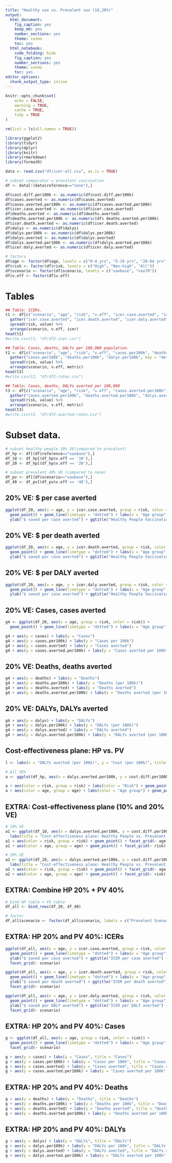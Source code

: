 ```yaml
---
title: "Healthy vax vs. Prevalent vax (10,20%)"
output: 
  html_document: 
    fig_caption: yes
    keep_md: yes
    number_sections: yes
    theme: cosmo
    toc: yes
  html_notebook: 
    code_folding: hide
    fig_caption: yes
    number_sections: yes
    theme: cosmo
    toc: yes
editor_options: 
  chunk_output_type: inline
---
```


```r
knitr::opts_chunk$set(
	echo = FALSE,
	warning = TRUE,
	cache = TRUE,
	tidy = TRUE
)
```

```r
rm(list = ls(all.names = TRUE))

library(ggplot2)
library(tidyr)
library(dplyr)
library(knitr)
library(rmarkdown)
library(formatR)
```

```r
data <- read.csv("df/icer-all.csv", as.is = TRUE)

# subset comparator = prevalent vaccination
df <- data[!(data$reference=="none"),]

df$cost.diff.per100k <- as.numeric(df$cost.diff.per100k)
df$cases.averted <- as.numeric(df$cases.averted)
df$cases.averted.per100k <- as.numeric(df$cases.averted.per100k)
df$icer.case.averted <- as.numeric(df$icer.case.averted)
df$deaths.averted <- as.numeric(df$deaths.averted)
df$deaths.averted.per100k <- as.numeric(df$ deaths.averted.per100k)
df$icer.death.averted <- as.numeric(df$icer.death.averted)
df$dalys <- as.numeric(df$dalys)
df$dalys.per100k <- as.numeric(df$dalys.per100k)
df$dalys.averted <- as.numeric(df$dalys.averted)
df$dalys.averted.per100k <- as.numeric(df$dalys.averted.per100k)
df$icer.daly.averted <- as.numeric(df$icer.daly.averted)
```

```r
# factors
df$age <- factor(df$age, levels = c("0-4 yrs", "5-19 yrs", "20-64 yrs", "65+ yrs", "All"))
df$risk <- factor(df$risk, levels = c("High", "Non-high", "All"))
df$scenario <- factor(df$scenario, levels = c("vaxbase", "vax70"))
df$v.eff <- factor(df$v.eff)
```

# Tables

```r
## Table: ICERs.
t1 <- df[c("scenario", "age", "risk", "v.eff", "icer.case.averted", "icer.death.averted", "icer.daly.averted")] %>%
  gather("icer.case.averted", "icer.death.averted", "icer.daly.averted", key = "icer", value = "value") %>%
  spread(risk, value) %>%
  arrange(scenario, v.eff, icer)
head(t1)
#write.csv(t1, "df/df2-icer.csv")

## Table: Cases, deaths, DALYs per 100,000 population.
t2 <- df[c("scenario", "age", "risk", "v.eff", "cases.per100k", "deaths.per100k", "dalys.per100k")] %>%
  gather("cases.per100k", "deaths.per100k", "dalys.per100k", key = "metric", value = "value") %>%
  spread(risk, value) %>%
  arrange(scenario, v.eff, metric)
head(t2)
#write.csv(t2, "df/df2-rates.csv")

## Table: Cases, deaths, DALYs averted per 100,000
t3 <- df[c("scenario", "age", "risk", "v.eff", "cases.averted.per100k", "deaths.averted.per100k", "dalys.averted.per100k")] %>%
  gather("cases.averted.per100k", "deaths.averted.per100k", "dalys.averted.per100k", key = "metric", value = "value") %>%
  spread(risk, value) %>%
  arrange(scenario, v.eff, metric)
head(t3)
#write.csv(t3, "df/df2-averted-rates.csv")
```

# Subset data.

```r
# subset healthy people 20% VE(compared to prevalent)
df_hp <- df[(df$reference=="vaxbase"),]
df_10 <- df_hp[(df_hp$v.eff == '10'),]
df_20 <- df_hp[(df_hp$v.eff == '20'),]

# subset prevalent 40% VE (compared to none)
df_pv <- df[(df$scenario=="vaxbase"),]
df_40 <- df_pv[(df_pv$v.eff == '40'),]
```


## 20% VE: $ per case averted
```r
ggplot(df_20, aes(x = age, y = icer.case.averted, group = risk, color = risk)) +
  geom_point() + geom_line(linetype = "dotted") + labs(x = "Age group", color = "Risk group") + 
  ylab("$ saved per case averted") + ggtitle("Healthy People Vaccination (20% VE): ICER per case averted")
```


## 20% VE: $ per death averted
```r
ggplot(df_20, aes(x = age, y = icer.death.averted, group = risk, color = risk)) +
  geom_point() + geom_line(linetype = "dotted") + labs(x = "Age group", color = "Risk group") + 
  ylab("$ saved per case averted") + ggtitle("Healthy People Vaccination (20% VE): ICER per death averted")
```

## 20% VE: $ per DALY averted
```r
ggplot(df_20, aes(x = age, y = icer.daly.averted, group = risk, color = risk)) +
  geom_point() + geom_line(linetype = "dotted") + labs(x = "Age group", color = "Risk group") + 
  ylab("$ saved per case averted") + ggtitle("Healthy People Vaccination (20% VE): ICER per DALY averted")
```

## 20% VE: Cases, cases averted
```r
g4 <- ggplot(df_20, aes(x = age, group = risk, color = risk)) +
  geom_point() + geom_line(linetype = "dotted") + labs(x = "Age group", color = "Risk group", title = "Healthy People Vaccination (20% VE)")

g4 + aes(y = cases) + labs(y = "Cases")
g4 + aes(y = cases.per100k) + labs(y = "Cases per 100k")
g4 + aes(y = cases.averted) + labs(y = "Cases averted")
g4 + aes(y = cases.averted.per100k) + labs(y = "Cases averted per 100k")
```

## 20% VE: Deaths, deaths averted
```r
g4 + aes(y = deaths) + labs(y = "Deaths")
g4 + aes(y = deaths.per100k) + labs(y = "Deaths (per 100k)")
g4 + aes(y = deaths.averted) + labs(y = "Deaths averted")
g4 + aes(y = deaths.averted.per100k) + labs(y = "Deaths averted (per 100k)")
```

## 20% VE: DALYs, DALYs averted
```r
g4 + aes(y = dalys) + labs(y = "DALYs")
g4 + aes(y = dalys.per100k) + labs(y = "DALYs (per 100k)")
g4 + aes(y = dalys.averted) + labs(y = "DALYs averted")
g4 + aes(y = dalys.averted.per100k) + labs(y = "DALYs averted (per 100k)")
```

## Cost-effectiveness plane: HP vs. PV

```r
l <- labs(x = "DALYs averted (per 100k)", y = "Cost (per 100k)", title = "Cost-effectiveness plane: Healthy People Vaccination")

# All VE%
a <- ggplot(df_hp, aes(x = dalys.averted.per100k, y = cost.diff.per100k)) + l

a + aes(color = risk, group = risk) + labs(color = "Risk") + geom_point() + facet_grid(v.eff ~ age)
a + aes(color = age, group = age) + labs(color = "Age group") + geom_point() + facet_grid(v.eff ~ risk)
```

## EXTRA: Cost-effectiveness plane (10% and 20% VE)

```r
# 10% VE
a1 <- ggplot(df_10, aes(x = dalys.averted.per100k, y = cost.diff.per100k)) + l +
  labs(title = "Cost-effectiveness plane: Healthy People vs. Prevalent (10% VE)")
a1 + aes(color = risk, group = risk) + geom_point() + facet_grid(~ age)
a1 + aes(color = age, group = age) + geom_point() + facet_grid(~ risk)

# 20% VE
a2 <- ggplot(df_20, aes(x = dalys.averted.per100k, y = cost.diff.per100k)) + l +
  labs(title = "Cost-effectiveness plane: Healthy People vs. Prevalent (20% VE)")
a2 + aes(color = risk, group = risk) + geom_point() + facet_grid(~ age)
a2 + aes(color = age, group = age) + geom_point() + facet_grid(~ risk)
```


## EXTRA: Combine HP 20% + PV 40%

```r
# bind HP table + PV table
df_all <- bind_rows(df_20, df_40)

# factor
df_all$scenario <- factor(df_all$scenario, labels = c("Prevalent Scenario (compared to no vaccination)", "Healthy People Scenario (compared to prevalent)"))
```

## EXTRA: HP 20% and PV 40%: ICERs
```r
ggplot(df_all, aes(x = age, y = icer.case.averted, group = risk, color = risk)) +
  geom_point() + geom_line(linetype = "dotted") + labs(x = "Age group", color = "Risk group") + 
  ylab("$ saved per case averted") + ggtitle("ICER per case averted") +
  facet_grid(~ scenario)

ggplot(df_all, aes(x = age, y = icer.death.averted, group = risk, color = risk)) +
  geom_point() + geom_line(linetype = "dotted") + labs(x = "Age group", color = "Risk group") + 
  ylab("$ saved per death averted") + ggtitle("ICER per death averted") +
  facet_grid(~ scenario)

ggplot(df_all, aes(x = age, y = icer.daly.averted, group = risk, color = risk)) +
  geom_point() + geom_line(linetype = "dotted") + labs(x = "Age group", color = "Risk group") + 
  ylab("$ saved per DALY averted") + ggtitle("ICER per DALY averted") +
  facet_grid(~ scenario)
```

## EXTRA: HP 20% and PV 40%: Cases
```r
g <- ggplot(df_all, aes(x = age, group = risk, color = risk)) +
  geom_point() + geom_line(linetype = "dotted") + labs(x = "Age group", color = "Risk group") +
  facet_grid(~ scenario)

g + aes(y = cases) + labs(y = "Cases", title = "Cases")
g + aes(y = cases.per100k) + labs(y = "Cases per 100k", title = "Cases per 100k")
g + aes(y = cases.averted) + labs(y = "Cases averted", title = "Cases averted")
g + aes(y = cases.averted.per100k) + labs(y = "Cases averted per 100k", title = "Cases averted per 100k")
```

## EXTRA: HP 20% and PV 40%: Deaths
```r
g + aes(y = deaths) + labs(y = "Deaths", title = "Deaths")
g + aes(y = deaths.per100k) + labs(y = "Deaths per 100k", title = "Deaths per 100k")
g + aes(y = deaths.averted) + labs(y = "Deaths averted", title = "Deaths averted")
g + aes(y = deaths.averted.per100k) + labs(y = "Deaths averted per 100k", title = "Deaths averted per 100k")
```

## EXTRA: HP 20% and PV 40%: DALYs
```r
g + aes(y = dalys) + labs(y = "DALYs", title = "DALYs")
g + aes(y = dalys.per100k) + labs(y = "DALYs per 100k", title = "DALYs per 100k")
g + aes(y = dalys.averted) + labs(y = "DALYs averted", title = "DALYs averted")
g + aes(y = dalys.averted.per100k) + labs(y = "DALYs averted per 100k", title = "DALYs averted per 100k")
```

